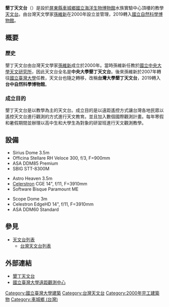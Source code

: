 {{Infobox Observatory
|name            = 墾丁天文台<br><small>Kenting Observatory
|organization    = [[國立臺灣大學|國立臺灣大學]]
|location        = {{ROC-TW}}<br>[[屏東縣|屏東縣]][[車城鄉_(台灣)|車城鄉]]後灣村後灣路2號（[[國立海洋生物博物館|國立海洋生物博物館]]內）
|established = {{start date|2000}}
|website         = http://kentingobs.blogspot.com/
|telescope1_name = Officina Stellare Veloce RH 300
|telescope1_type = f/3 F=900mm
|telescope2_name = [[星特朗|Celerstron]] CGE 14"
|telescope2_type = f11
}}

{{Location map
 |Taiwan
 |label=墾丁天文台
 |lat_deg=22|lat_min=3|lat_sec=0.65
 |lon_deg=120|lon_min=41|lon_sec=53.60
 |position=right
 |width=200
 |float=right
 |caption=墾丁天文台的位置
}}

'''墾丁天文台'''（{{lang-en|Kenting Observatory}}）是設於[[屏東縣|屏東縣]][[車城鄉_(台灣)|車城鄉]][[國立海洋生物博物館|國立海洋生物博物館]]水族實驗中心頂樓的教學[[天文台|天文台]]。由台灣天文學家[[孫維新|孫維新]]在2000年設立並管理，2019轉入[[國立自然科學博物館|國立自然科學博物館]]。

== 概要 ==
=== 歷史 ===
墾丁天文台由台灣天文學家[[孫維新|孫維新]]成立於2000年。當時孫維新任教於[[國立中央大學|國立中央大學]][[國立中央大學天文研究所|天文研究所]]，因此天文台全名是'''中央大學墾丁天文台'''。後來孫維新於2007年轉往[[國立臺灣大學|國立臺灣大學]]任教，天文台也隨之轉移，改稱'''台灣大學墾丁天文台'''，2019轉入'''台中自然科學博物館'''。

=== 成立目的 ===
墾丁天文台是以教學為主的天文台。成立目的是以遠距遙控方式讓台灣各地民眾以遙控天文台進行觀測的方式進行天文教育。並且加入數個國際觀測計畫。每年寒假和暑假期間並辦理以高中生和大學生為對象的研習班進行天文觀測教學。

== 設備 ==
*Sirius Dome 3.5m
*Officina Stellare RH Veloce 300, f/3, F=900mm
*ASA DDM85 Premium
*SBIG STT-8300M

*Astro Heaven 3.5m
*[[星特朗|Celerstron]] CGE 14", f/11, F=3910mm
*Software Bisque Paramount ME

*Scope Dome 3m
*Celestron EdgeHD 14", f/11, F=3910mm
*ASA DDM60 Standard

== 參見 ==
* [[天文台列表|天文台列表]]
** [[台灣天文台列表|台灣天文台列表]]

==外部連結== 
* [http://kentingobs.blogspot.com/ 墾丁天文台] {{Wayback|url=http://kentingobs.blogspot.com/ |date=20130429114755 }}
* [http://star.phys.ntu.edu.tw/ 國立臺灣大學遠距觀測中心] {{Wayback|url=http://star.phys.ntu.edu.tw/ |date=20200925103707 }}

{{模板:台湾天文机构位置图}}
{{observatory-stub}}

[[Category:國立臺灣大學建築|Category:國立臺灣大學建築]]
[[Category:台灣天文台|Category:台灣天文台]]
[[Category:2000年完工建築物|Category:2000年完工建築物]]
[[Category:車城鄉_(台灣)|Category:車城鄉 (台灣)]]
